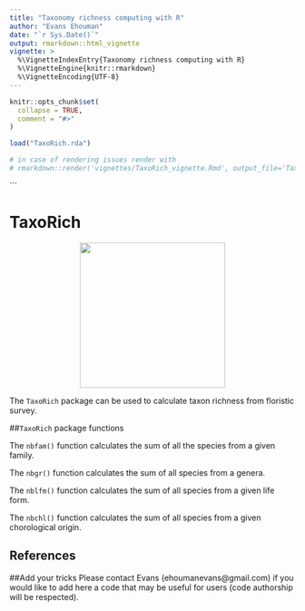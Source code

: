 ```yaml
---
title: "Taxonomy richness computing with R"
author: "Evans Ehouman"
date: "`r Sys.Date()`"
output: rmarkdown::html_vignette
vignette: >
  %\VignetteIndexEntry{Taxonomy richness computing with R}
  %\VignetteEngine{knitr::rmarkdown}
  %\VignetteEncoding{UTF-8}
---
```


```r
knitr::opts_chunk$set(
  collapse = TRUE,
  comment = "#>"
)

load("TaxoRich.rda")

# in case of rendering issues render with 
# rmarkdown::render('vignettes/TaxoRich_vignette.Rmd', output_file='TaxoRich_vignette.html', output_dir='vignettes')

```

```

# TaxoRich

<p align="center">
<img src="TaxoRich.png" height="256" style="background:none; border:none; box-shadow:none;">
</p>


The `TaxoRich` package can be used to calculate taxon richness from floristic survey.

##`TaxoRich` package functions

The `nbfam()` function calculates the sum of all the species from a given family.

The `nbgr()` function calculates the sum of all species from  a genera.

The `nblfm()` function calculates the sum of all species from  a given life form.

The `nbchl()` function calculates the sum of all species from  a given chorological origin.

## References

##Add your tricks
Please contact Evans (ehoumanevans@gmail.com) if you would like to add here a code that may be useful for users (code authorship will be respected).

